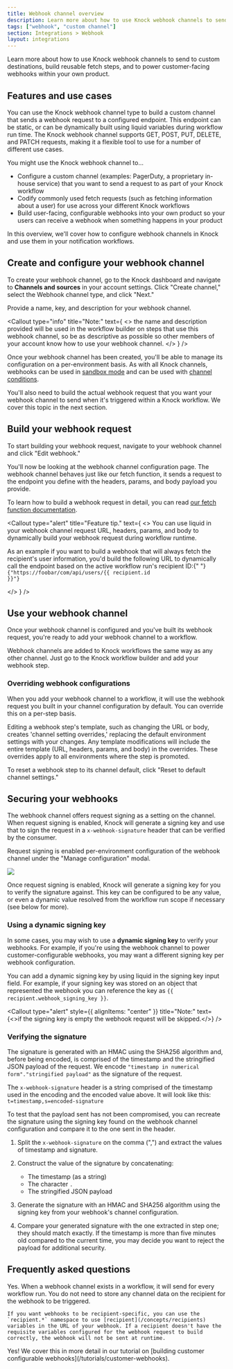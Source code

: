 ```yaml
---
title: Webhook channel overview
description: Learn more about how to use Knock webhook channels to send to custom destinations, build reusable fetch steps, and to power customer-facing webhooks within your own product.
tags: ["webhook", "custom channel"]
section: Integrations > Webhook
layout: integrations
---
```


Learn more about how to use Knock webhook channels to send to custom destinations, build reusable fetch steps, and to power customer-facing webhooks within your own product.

## Features and use cases

You can use the Knock webhook channel type to build a custom channel that sends a webhook request to a configured endpoint. This endpoint can be static, or can be dynamically built using liquid variables during workflow run time. The Knock webhook channel supports <Tag color="blue">GET</Tag>, <Tag color="green">POST</Tag>, <Tag color="yellow">PUT</Tag>, <Tag color="red">DELETE</Tag>, and <Tag color="purple">PATCH</Tag> requests, making it a flexible tool to use for a number of different use cases.

You might use the Knock webhook channel to...

- Configure a custom channel (examples: PagerDuty, a proprietary in-house service) that you want to send a request to as part of your Knock workflow
- Codify commonly used fetch requests (such as fetching information about a user) for use across your different Knock workflows
- Build user-facing, configurable webhooks into your own product so your users can receive a webhook when something happens in your product

In this overview, we'll cover how to configure webhook channels in Knock and use them in your notification workflows.

## Create and configure your webhook channel

To create your webhook channel, go to the Knock dashboard and navigate to **Channels and sources** in your account settings. Click "Create channel," select the Webhook channel type, and click "Next."

Provide a name, key, and description for your webhook channel.

<Callout
  type="info"
  title="Note:"
  text={
    <>
      the name and description provided will be used in the workflow builder on
      steps that use this webhook channel, so be as descriptive as possible so
      other members of your account know how to use your webhook channel.
    </>
  }
/>

Once your webhook channel has been created, you'll be able to manage its configuration on a per-environment basis. As with all Knock channels, webhooks can be used in [sandbox mode](/integrations/overview#sandbox-mode) and can be used with [channel conditions](/integrations/overview#channel-conditions).

You'll also need to build the actual webhook request that you want your webhook channel to send when it's triggered within a Knock workflow. We cover this topic in the next section.

## Build your webhook request

To start building your webhook request, navigate to your webhook channel and click "Edit webhook."

You'll now be looking at the webhook channel configuration page. The webhook channel behaves just like our fetch function, it sends a request to the endpoint you define with the headers, params, and body payload you provide.

To learn how to build a webhook request in detail, you can read [our fetch function documentation](/designing-workflows/fetch-function).

<Callout
  type="alert"
  title="Feature tip."
  text={
    <>
      You can use liquid in your webhook channel request URL, headers, params,
      and body to dynamically build your webhook request during workflow
      runtime.
      <p>
        As an example if you want to build a webhook that will always fetch the
        recipient's user information, you'd build the following URL to
        dynamically call the endpoint based on the active workflow run's
        recipient ID:{" "}
        <code>{"https://foobar/com/api/users/{{ recipient.id }}"}</code>
      </p>
    </>
  }
/>

## Use your webhook channel

Once your webhook channel is configured and you've built its webhook request, you're ready to add your webhook channel to a workflow.

Webhook channels are added to Knock workflows the same way as any other channel. Just go to the Knock workflow builder and add your webhook step.

### Overriding webhook configurations

When you add your webhook channel to a workflow, it will use the webhook request you built in your channel configuration by default. You can override this on a per-step basis.

Editing a webhook step's template, such as changing the URL or body, creates 'channel setting overrides,' replacing the default environment settings with your changes. Any template modifications will include the entire template (URL, headers, params, and body) in the overrides. These overrides apply to all environments where the step is promoted.

To reset a webhook step to its channel default, click "Reset to default channel settings."

## Securing your webhooks

The webhook channel offers request signing as a setting on the channel. When request signing is enabled, Knock will generate a signing key and use that to sign the request in a `x-webhook-signature` header that can be verified by the consumer.

Request signing is enabled per-environment configuration of the webhook channel under the "Manage configuration" modal.

<Image
  src="/images/integrations/webhooks/signing-key-input.png"
  className="rounded-md mx-auto border border-gray-200"
  width={2692}
  height={1928}
/>

Once request signing is enabled, Knock will generate a signing key for you to verify the signature against. This key can be configured to be any value, or even a dynamic value resolved from the workflow run scope if necessary (see below for more).

### Using a dynamic signing key

In some cases, you may wish to use a **dynamic signing key** to verify your webhooks. For example, if you're using the webhook channel to power customer-configurable webhooks, you may want a different signing key per webhook configuration.

You can add a dynamic signing key by using liquid in the signing key input field. For example, if your signing key was stored on an object that represented the webhook you can reference the key as `{{ recipient.webhook_signing_key }}`.

<Callout
  type="alert"
  style={{ alignItems: "center" }}
  title="Note:"
  text={<>if the signing key is empty the webhook request will be skipped.</>}
/>

### Verifying the signature

The signature is generated with an HMAC using the SHA256 algorithm and, before being encoded, is comprised of the timestamp and the stringified JSON payload of the request. We encode `"timestamp in numerical form"."stringified payload"` as the signature of the request.

The `x-webhook-signature` header is a string comprised of the timestamp used in the encoding and the encoded value above. It will look like this: `t=timestamp,s=encoded-signature`

To test that the payload sent has not been compromised, you can recreate the signature using the signing key found on the webhook channel configuration and compare it to the one sent in the header.

1. Split the `x-webhook-signature` on the comma (",") and extract the values of timestamp and signature.
2. Construct the value of the signature by concatenating:

   - The timestamp (as a string)
   - The character `.`
   - The stringified JSON payload

3. Generate the signature with an HMAC and SHA256 algorithm using the signing key from your webhook's channel configuration.
4. Compare your generated signature with the one extracted in step one; they should match exactly. If the timestamp is more than five minutes old compared to the current time, you may decide you want to reject the payload for additional security.

## Frequently asked questions

<AccordionGroup>
  <Accordion title="Do webhook steps always execute during a workflow run?">
    Yes. When a webhook channel exists in a workflow, it will send for every workflow run. You do not need to store any channel data on the recipient for the webhook to be triggered.

    If you want webhooks to be recipient-specific, you can use the `recipient.*` namespace to use [recipient](/concepts/recipients) variables in the URL of your webhook. If a recipient doesn't have the requisite variables configured for the webhook request to build correctly, the webhook will not be sent at runtime.

  </Accordion>
  <Accordion title="Can I use the Knock webhook channel to power customer-facing webhooks in my own product?">
    Yes! We cover this in more detail in our tutorial on [building customer configurable webhooks](/tutorials/customer-webhooks).
  </Accordion>
</AccordionGroup>
